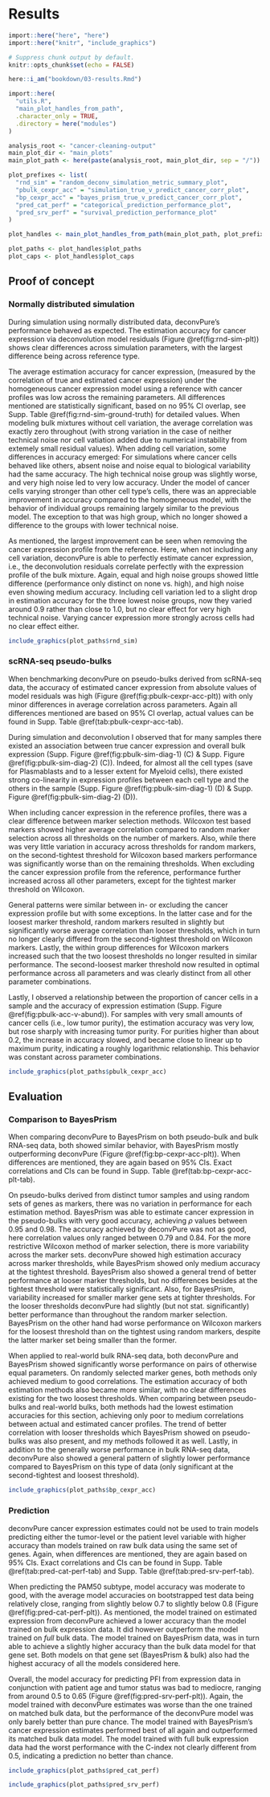 # Results

```r
import::here("here", "here")
import::here("knitr", "include_graphics")

# Suppress chunk output by default.
knitr::opts_chunk$set(echo = FALSE)

here::i_am("bookdown/03-results.Rmd")

import::here(
  "utils.R",
  "main_plot_handles_from_path",
  .character_only = TRUE,
  .directory = here("modules")
)

analysis_root <- "cancer-cleaning-output"
main_plot_dir <- "main_plots"
main_plot_path <- here(paste(analysis_root, main_plot_dir, sep = "/"))

plot_prefixes <- list(
  "rnd_sim" = "random_deconv_simulation_metric_summary_plot",
  "pbulk_cexpr_acc" = "simulation_true_v_predict_cancer_corr_plot",
  "bp_cexpr_acc" = "bayes_prism_true_v_predict_cancer_corr_plot",
  "pred_cat_perf" = "categorical_prediction_performance_plot",
  "pred_srv_perf" = "survival_prediction_performance_plot"
)

plot_handles <- main_plot_handles_from_path(main_plot_path, plot_prefixes)

plot_paths <- plot_handles$plot_paths
plot_caps <- plot_handles$plot_caps
```

## Proof of concept

### Normally distributed simulation

During simulation using normally distributed data, deconvPure's performance
behaved as expected. The estimation accuracy for cancer expression via
deconvolution model residuals (Figure \@ref(fig:rnd-sim-plt)) shows clear
differences across simulation parameters, with the largest difference being
across reference type.

The average estimation accuracy for cancer expression, (measured by the
correlation of true and estimated cancer expression) under the homogeneous
cancer expression model using a reference with cancer profiles was low across
the remaining parameters. All differences mentioned are statistically
significant, based on no 95% CI overlap, see Supp. Table
\@ref(fig:rnd-sim-ground-truth) for detailed values. When modeling bulk mixtures
without cell variation, the average correlation was exactly zero throughout
(with strong variation in the case of neither technical noise nor cell vatiation
added due to numerical instability from extemely small residual values). When
adding cell variation, some differences in accuracy emerged: For simulations
where cancer cells behaved like others, absent noise and noise equal to
biological variability had the same accuracy. The high technical noise group was
slightly worse, and very high noise led to very low accuracy. Under the model of
cancer cells varying stronger than other cell type's cells, there was an
appreciable improvement in accuracy compared to the homogeneous model, with the
behavior of individual groups remaining largely similar to the previous model.
The exception to that was high group, which no longer showed a difference to the
groups with lower technical noise.

As mentioned, the largest improvement can be seen when removing the cancer
expression profile from the reference. Here, when not including any cell
variation, deconvPure is able to perfectly estimate cancer expression, i.e., the
deconvolution residuals correlate perfectly with the expression profile of the
bulk mixture. Again, equal and high noise groups showed little difference
(performance only distinct on none vs. high), and high noise even showing medium
accuracy. Including cell variation led to a slight drop in estimation accuracy
for the three lowest noise groups, now they varied around 0.9 rather than close
to 1.0, but no clear effect for very high technical noise. Varying cancer
expression more strongly across cells had no clear effect either.

```r
include_graphics(plot_paths$rnd_sim)
```

### scRNA-seq pseudo-bulks

When benchmarking deconvPure on pseudo-bulks derived from scRNA-seq data, the
accuracy of estimated cancer expression from absolute values of model residuals
was high (Figure \@ref(fig:pbulk-cexpr-acc-plt)) with only minor differences in
average correlation across parameters. Again all differences mentioned are based
on 95% CI overlap, actual values can be found in Supp. Table
\@ref(tab:pbulk-cexpr-acc-tab).

During simulation and deconvolution I observed that for many samples there
existed an association between true cancer expression and overall bulk
expression (Supp. Figure \@ref(fig:pbulk-sim-diag-1) (C) & Supp. Figure
\@ref(fig:pbulk-sim-diag-2) (C)). Indeed, for almost all the cell types (save
for Plasmablasts and to a lesser extent for Myeloid cells), there existed strong
co-linearity in expression profiles between each cell type and the others in the
sample (Supp. Figure \@ref(fig:pbulk-sim-diag-1) (D) & Supp. Figure
\@ref(fig:pbulk-sim-diag-2) (D)).

When including cancer expression in the reference profiles, there was a clear
difference between marker selection methods. Wilcoxon test based markers showed
higher average correlation compared to random marker selection across all
thresholds on the number of markers. Also, while there was very little variation
in accuracy across thresholds for random markers, on the second-tightest
threshold for Wilcoxon based markers performance was significantly worse than on
the remaining thresholds. When excluding the cancer expression profile from the
reference, performance further increased across all other parameters, except for
the tightest marker threshold on Wilcoxon.

General patterns were similar between in- or excluding the cancer expression
profile but with some exceptions. In the latter case and for the loosest marker
threshold, random markers resulted in slightly but significantly worse average
correlation than looser thresholds, which in turn no longer clearly differed
from the second-tightest threshold on Wilcoxon markers. Lastly, the within group
differences for Wilcoxon markers increased such that the two loosest thresholds
no longer resulted in similar performance. The second-loosest marker threshold
now resulted in optimal performance across all parameters and was clearly
distinct from all other parameter combinations.

Lastly, I observed a relationship between the proportion of cancer cells in a
sample and the accuracy of expression estimation (Supp. Figure
\@ref(fig:pbulk-acc-v-abund)). For samples with very small amounts of cancer
cells (i.e., low tumor purity), the estimation accuracy was very low, but rose
sharply with increasing tumor purity. For purities higher than about 0.2, the
increase in accuracy slowed, and became close to linear up to maximum purity,
indicating a roughly logarithmic relationship. This behavior was constant across
parameter combinations.

```r
include_graphics(plot_paths$pbulk_cexpr_acc)
```

## Evaluation

### Comparison to BayesPrism

When comparing deconvPure to BayesPrism on both pseudo-bulk and bulk RNA-seq
data, both showed similar behavior, with BayesPrism mostly outperforming
deconvPure (Figure \@ref(fig:bp-cexpr-acc-plt)). When differences are mentioned,
they are again based on 95% CIs. Exact correlations and CIs can be found in
Supp. Table \@ref(tab:bp-cexpr-acc-plt-tab).

On pseudo-bulks derived from distinct tumor samples and using random sets of
genes as markers, there was no variation in performance for each estimation
method. BayesPrism was able to estimate cancer expression in the pseudo-bulks
with very good accuracy, achieving $\rho$ values between 0.95 and 0.98. The
accuracy achieved by deconvPure was not as good, here correlation values only
ranged between 0.79 and 0.84. For the more restrictive Wilcoxon method of marker
selection, there is more variability across the marker sets. deconvPure showed
high estimation accuracy across marker thresholds, while BayesPrism showed only
medium accuracy at the tightest threshold. BayesPrism also showed a general
trend of better performance at looser marker thresholds, but no differences
besides at the tightest threshold were statistically significant. Also, for
BayesPrism, variability increased for smaller marker gene sets at tighter
thresholds. For the looser thresholds deconvPure had slightly (but not stat.
significantly) better performance than throughout the random marker selection.
BayesPrism on the other hand had worse performance on Wilcoxon markers for the
loosest threshold than on the tightest using random markers, despite the latter
marker set being smaller than the former.

When applied to real-world bulk RNA-seq data, both deconvPure and BayesPrism
showed significantly worse performance on pairs of otherwise equal parameters.
On randomly selected marker genes, both methods only achieved medium to good
correlations. The estimation accuracy of both estimation methods also became
more similar, with no clear differences existing for the two loosest thresholds.
When comparing between pseudo-bulks and real-world bulks, both methods had the
lowest estimation accuracies for this section, achieving only poor to medium
correlations between actual and estimated cancer profiles. The trend of better
correlation with looser thresholds which BayesPrism showed on pseudo-bulks was
also present, and my methods followed it as well. Lastly, in addition to the
generally worse performance in bulk RNA-seq data, deconvPure also showed a
general pattern of slightly lower performance compared to BayesPrism on this
type of data (only significant at the second-tightest and loosest threshold).

```r
include_graphics(plot_paths$bp_cexpr_acc)
```

### Prediction

deconvPure cancer expression estimates could not be used to train models
predicting either the tumor-level or the patient level variable with higher
accuracy than models trained on raw bulk data using the same set of genes.
Again, when differences are mentioned, they are again based on 95% CIs. Exact
correlations and CIs can be found in Supp. Table \@ref(tab:pred-cat-perf-tab)
and Supp. Table \@ref(tab:pred-srv-perf-tab).

When predicting the PAM50 subtype, model accuracy was moderate to good, with the
average model accuracies on bootstrapped test data being relatively close,
ranging from slightly below 0.7 to slightly below 0.8 (Figure
\@ref(fig:pred-cat-perf-plt)). As mentioned, the model trained on estimated
expression from deconvPure achieved a lower accuracy than the model trained on
bulk expression data. It did however outperform the model trained on *full* bulk
data. The model trained on BayesPrism data, was in turn able to achieve a
slightly higher accuracy than the bulk data model for that gene set. Both models
on that gene set (BayesPrism & bulk) also had the highest accuracy of all the
models considered here.

Overall, the model accuracy for predicting PFI from expression data in
conjunction with patient age and tumor status was bad to mediocre, ranging from
around 0.5 to 0.65 (Figure \@ref(fig:pred-srv-perf-plt)). Again, the model
trained with deconvPure estimates was worse than the one trained on matched bulk
data, but the performance of the deconvPure model was only barely better than
pure chance. The model trained with BayesPrism's cancer expression estimates
performed best of all again and outperformed its matched bulk data model. The
model trained with full bulk expression data had the worst performance with the
C-index not clearly different from 0.5, indicating a prediction no better than
chance.

```r
include_graphics(plot_paths$pred_cat_perf)
```

```r
include_graphics(plot_paths$pred_srv_perf)
```
